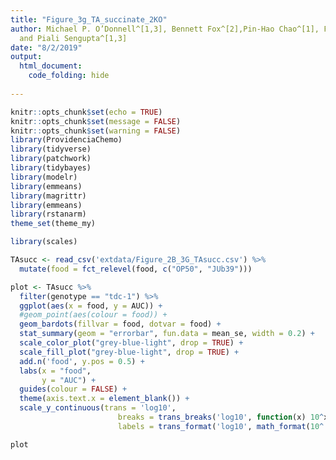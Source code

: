 ```yaml
---
title: "Figure_3g_TA_succinate_2KO"
author: Michael P. O’Donnell^[1,3], Bennett Fox^[2],Pin-Hao Chao^[1], Frank Schroeder^[2],
  and Piali Sengupta^[1,3]
date: "8/2/2019"
output: 
  html_document:
    code_folding: hide
  
---
```


```r
knitr::opts_chunk$set(echo = TRUE)
knitr::opts_chunk$set(message = FALSE)
knitr::opts_chunk$set(warning = FALSE)
library(ProvidenciaChemo)
library(tidyverse)
library(patchwork)
library(tidybayes)
library(modelr)
library(emmeans)
library(magrittr)
library(emmeans)
library(rstanarm)
theme_set(theme_my)
```

```r
library(scales)

TAsucc <- read_csv('extdata/Figure_2B_3G_TAsucc.csv') %>%
  mutate(food = fct_relevel(food, c("OP50", "JUb39")))

plot <- TAsucc %>%
  filter(genotype == "tdc-1") %>%
  ggplot(aes(x = food, y = AUC)) +
  #geom_point(aes(colour = food)) +
  geom_bardots(fillvar = food, dotvar = food) +
  stat_summary(geom = "errorbar", fun.data = mean_se, width = 0.2) +
  scale_color_plot("grey-blue-light", drop = TRUE) +
  scale_fill_plot("grey-blue-light", drop = TRUE) +
  add.n('food', y.pos = 0.5) +
  labs(x = "food",
       y = "AUC") +
  guides(colour = FALSE) +
  theme(axis.text.x = element_blank()) +
  scale_y_continuous(trans = 'log10',
                        breaks = trans_breaks('log10', function(x) 10^x),
                        labels = trans_format('log10', math_format(10^.x)))

plot
```

